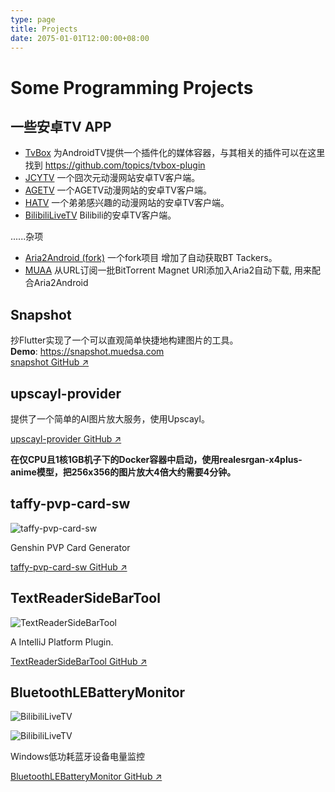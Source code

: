 ```yaml
---
type: page
title: Projects
date: 2075-01-01T12:00:00+08:00
---
```



# Some Programming Projects

## 一些安卓TV APP

- [TvBox](https://github.com/muedsa/TvBox) 为AndroidTV提供一个插件化的媒体容器，与其相关的插件可以在这里找到 https://github.com/topics/tvbox-plugin
- [JCYTV](https://github.com/muedsa/JCYTV) 一个囧次元动漫网站安卓TV客户端。
- [AGETV](https://github.com/muedsa/AGETV) 一个AGETV动漫网站的安卓TV客户端。
- [HATV](https://github.com/muedsa/HATV) 一个弟弟感兴趣的动漫网站的安卓TV客户端。
- [BilibiliLiveTV](https://github.com/muedsa/BilibiliLiveTV) Bilibili的安卓TV客户端。

......杂项

- [Aria2Android (fork)](https://github.com/muedsa/Aria2Android) 一个fork项目 增加了自动获取BT Tackers。
- [MUAA](https://github.com/muedsa/MUAA) 从URL订阅一批BitTorrent Magnet URI添加入Aria2自动下载, 用来配合Aria2Android


## Snapshot

抄Flutter实现了一个可以直观简单快捷地构建图片的工具。  
**Demo**: https://snapshot.muedsa.com  
[snapshot GitHub ↗ ](https://github.com/muedsa/snapshot)


## upscayl-provider

提供了一个简单的AI图片放大服务，使用Upscayl。

[upscayl-provider GitHub ↗ ](https://github.com/muedsa/upscayl-provider)

**在仅CPU且1核1GB机子下的Docker容器中启动，使用realesrgan-x4plus-anime模型，把256x356的图片放大4倍大约需要4分钟。**

## taffy-pvp-card-sw

<Image
  src="https://github.com/muedsa/taffy-pvp-card-sw/raw/main/test/test.png"
  alt="taffy-pvp-card-sw"
  width={1700}
  height={952}
  priority
  className="next-image"
/>

Genshin PVP Card Generator

[taffy-pvp-card-sw GitHub ↗ ](https://github.com/muedsa/taffy-pvp-card-sw)


## TextReaderSideBarTool

<Image
  src="https://github.com/muedsa/TextReaderSiderTool/raw/master/record.webp"
  alt="TextReaderSideBarTool"
  width={1905}
  height={1006}
  priority
  className="next-image"
  unoptimized
/>

A IntelliJ Platform Plugin.

[TextReaderSideBarTool GitHub ↗ ](https://github.com/muedsa/TextReaderSiderTool)


## BluetoothLEBatteryMonitor

<Image
  src="https://raw.githubusercontent.com/MUedsa/BluetoothLEBatteryMonitor/v2.0/screenshot1.png"
  alt="BilibiliLiveTV"
  width={190}
  height={80}
  priority
  className="next-image"
/>

<Image
  src="https://raw.githubusercontent.com/MUedsa/BluetoothLEBatteryMonitor/v2.0/screenshot2.png"
  alt="BilibiliLiveTV"
  width={400}
  height={200}
  priority
  className="next-image"
/>

Windows低功耗蓝牙设备电量监控

[BluetoothLEBatteryMonitor GitHub ↗ ](https://github.com/muedsa/BluetoothLEBatteryMonitor)
